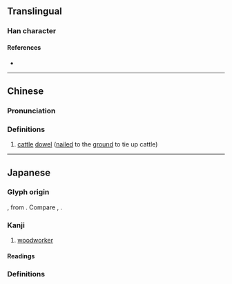 {{character info}}
==Translingual==

===Han character===
{{Han char|rn=75|rad=木|as=03|sn=7|four=|canj=DM,XXDM|ids=⿱木工}}

====References====
* {{Han ref|kx=0513.011|dkj=14487|hdz=21157.021|uh=6762|ud=26466}}

----

==Chinese==
{{zh-forms}}

===Pronunciation===
{{zh-pron
|m=jié
|c=gong3
|mc=
|oc=
|ma=
|cat=n
}}

===Definitions===
{{zh-hanzi}}

# {{lb|zh|dialect}} [[cattle]] [[dowel]] ([[nail]]ed to the [[ground]] to tie up cattle)

----

==Japanese==

===Glyph origin===
{{ja-etym-kokuji}}, from {{ja-r|木工|もく}}. Compare {{ja-r|麿|まろ}}, {{ja-r|粂|くめ}}.

===Kanji===
{{ja-kanji|grade=|rs=木03}}

# [[woodworker]]

====Readings====
{{ja-readings
|on=
|kun=もく-
|nanori=むく, もく
}}

===Definitions===
{{ja-kanjitab|もく|yomi=k}}
{{ja-see|木工}}
